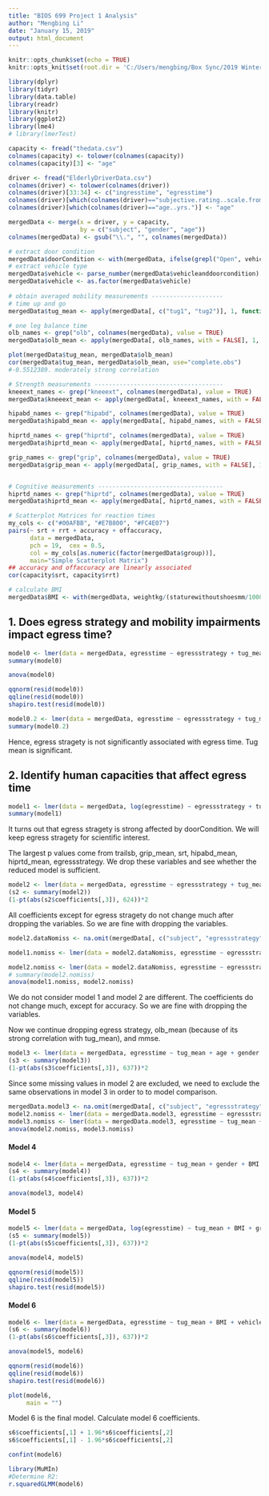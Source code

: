 ---
title: "BIOS 699 Project 1 Analysis"
author: "Mengbing Li"
date: "January 15, 2019"
output: html_document
---


```{r setup, include=FALSE}
knitr::opts_chunk$set(echo = TRUE)
knitr::opts_knit$set(root.dir = 'C:/Users/mengbing/Box Sync/2019 Winter/BIOS699_BiostatisticsInvestigations/project1')

library(dplyr)
library(tidyr)
library(data.table)
library(readr)
library(knitr)
library(ggplot2)
library(lme4)
# library(lmerTest)
```

```{r}
capacity <- fread("thedata.csv")
colnames(capacity) <- tolower(colnames(capacity))
colnames(capacity)[3] <- "age"

driver <- fread("ElderlyDriverData.csv")
colnames(driver) <- tolower(colnames(driver))
colnames(driver)[33:34] <- c("ingresstime", "egresstime")
colnames(driver)[which(colnames(driver)=="subjective.rating..scale.from.1.to.50.")] <- "subjectiveRating"
colnames(driver)[which(colnames(driver)=="age..yrs.")] <- "age"
```



```{r}
mergedData <- merge(x = driver, y = capacity,
                    by = c("subject", "gender", "age"))
colnames(mergedData) <- gsub("\\.", "", colnames(mergedData))

# extract door condition
mergedData$doorCondition <- with(mergedData, ifelse(grepl("Open", vehicleanddoorcondition), "open", "half-open"))
# extract vehicle type
mergedData$vehicle <- parse_number(mergedData$vehicleanddoorcondition)
mergedData$vehicle <- as.factor(mergedData$vehicle)
  
# obtain averaged mobility measurements --------------------
# time up and go
mergedData$tug_mean <- apply(mergedData[, c("tug1", "tug2")], 1, function(x) mean(na.omit(x)))

# one leg balance time
olb_names <- grep("olb", colnames(mergedData), value = TRUE)
mergedData$olb_mean <- apply(mergedData[, olb_names, with = FALSE], 1, function(x) mean(na.omit(x)))

plot(mergedData$tug_mean, mergedData$olb_mean)
cor(mergedData$tug_mean, mergedData$olb_mean, use="complete.obs")
#-0.5512389. moderately strong correlation

# Strength measurements ------------------------------------
kneeext_names <- grep("kneeext", colnames(mergedData), value = TRUE)
mergedData$kneeext_mean <- apply(mergedData[, kneeext_names, with = FALSE], 1, function(x) mean(na.omit(x)))

hipabd_names <- grep("hipabd", colnames(mergedData), value = TRUE)
mergedData$hipabd_mean <- apply(mergedData[, hipabd_names, with = FALSE], 1, function(x) mean(na.omit(x)))

hiprtd_names <- grep("hiprtd", colnames(mergedData), value = TRUE)
mergedData$hiprtd_mean <- apply(mergedData[, hiprtd_names, with = FALSE], 1, function(x) mean(na.omit(x)))

grip_names <- grep("grip", colnames(mergedData), value = TRUE)
mergedData$grip_mean <- apply(mergedData[, grip_names, with = FALSE], 1, function(x) mean(na.omit(x)))


# Cognitive measurements -----------------------------------
hiprtd_names <- grep("hiprtd", colnames(mergedData), value = TRUE)
mergedData$hiprtd_mean <- apply(mergedData[, hiprtd_names, with = FALSE], 1, function(x) mean(na.omit(x)))

# Scatterplot Matrices for reaction times
my_cols <- c("#00AFBB", "#E7B800", "#FC4E07")  
pairs(~ srt + rrt + accuracy + offaccuracy, 
      data = mergedData, 
      pch = 19,  cex = 0.5,
      col = my_cols[as.numeric(factor(mergedData$group))],
      main="Simple Scatterplot Matrix")
## accuracy and offaccuracy are linearly associated
cor(capacity$srt, capacity$rrt)

# calculate BMI
mergedData$BMI <- with(mergedData, weightkg/(staturewithoutshoesmm/1000)^2)
```



## 1. Does egress strategy and mobility impairments impact egress time?

```{r}
model0 <- lmer(data = mergedData, egresstime ~ egressstrategy + tug_mean + olb_mean + (1|subject))
summary(model0)
```

```{r}
anova(model0)
```

```{r}
qqnorm(resid(model0))
qqline(resid(model0))
shapiro.test(resid(model0))
```


```{r}
model0.2 <- lmer(data = mergedData, egresstime ~ egressstrategy + tug_mean + (1|subject))
summary(model0.2)
```

Hence, egress stragety is not significantly associated with egress time. Tug mean is significant.



## 2. Identify human capacities that affect egress time

```{r}
model1 <- lmer(data = mergedData, log(egresstime) ~ egressstrategy + tug_mean + olb_mean + age + gender + BMI + doorCondition + vehicle + group + kneeext_mean + hipabd_mean + hiprtd_mean + grip_mean + mmse + trailsb + srt + rrt + accuracy + (1|subject))
summary(model1)
```



It turns out that egress stragety is strong affected by doorCondition. We will keep egress stragety for scientific interest.



The largest p values come from trailsb, grip_mean, srt, hipabd_mean, hiprtd_mean, egressstrategy. We drop these variables and see whether the reduced model is sufficient.

```{r}
model2 <- lmer(data = mergedData, egresstime ~ egressstrategy + tug_mean + olb_mean + age + gender + BMI + doorCondition + vehicle + group + kneeext_mean + mmse + rrt + accuracy + (1|subject))
(s2 <- summary(model2))
(1-pt(abs(s2$coefficients[,3]), 624))*2
```


All coefficients except for egress stragety do not change much after dropping the variables. So we are fine with dropping the variables.


```{r}
model2.dataNomiss <- na.omit(mergedData[, c("subject", "egressstrategy", "egresstime", "tug_mean", "vehicle", "olb_mean", "age", "gender", "group", "mmse", "BMI", "kneeext_mean", "hipabd_mean", "hiprtd_mean", "grip_mean", "trailsb", "rrt", "srt", "accuracy", "doorCondition")])

model1.nomiss <- lmer(data = model2.dataNomiss, egresstime ~ egressstrategy + tug_mean + olb_mean + age + gender + BMI + doorCondition + vehicle + group + kneeext_mean + hipabd_mean + hiprtd_mean + grip_mean + mmse + trailsb + srt + rrt + accuracy + (1|subject))

model2.nomiss <- lmer(data = model2.dataNomiss, egresstime ~ egressstrategy + tug_mean + olb_mean + age + gender + BMI + doorCondition + group + kneeext_mean + mmse + rrt + accuracy + (1|subject))
# summary(model2.nomiss)
anova(model1.nomiss, model2.nomiss)
```

We do not consider model 1 and model 2 are different. The coefficients do not change much, except for accuracy. So we are fine with dropping the variables. 



Now we continue dropping egress strategy, olb_mean (because of its strong correlation with tug_mean), and mmse.
```{r}
model3 <- lmer(data = mergedData, egresstime ~ tug_mean + age + gender + BMI + group + kneeext_mean + rrt + accuracy + vehicle + doorCondition + (1|subject))
(s3 <- summary(model3))
(1-pt(abs(s3$coefficients[,3]), 637))*2
```


Since some missing values in model 2 are excluded, we need to exclude the same observations in model 3 in order to to model comparison.

```{r}
mergedData.model3 <- na.omit(mergedData[, c("subject", "egressstrategy", "egresstime", "tug_mean", "olb_mean", "age", "gender", "BMI", "group", "kneeext_mean", "mmse", "rrt", "accuracy", "vehicle", "doorCondition")])
model2.nomiss <- lmer(data = mergedData.model3, egresstime ~ egressstrategy + tug_mean + olb_mean + age + gender + BMI + doorCondition + vehicle + group + kneeext_mean + mmse + rrt + accuracy + (1|subject))
model3.nomiss <- lmer(data = mergedData.model3, egresstime ~ tug_mean + age + gender + BMI + group + kneeext_mean + rrt + egressstrategy + vehicle + doorCondition + (1|subject))
anova(model2.nomiss, model3.nomiss)
```




#### Model 4
```{r}
model4 <- lmer(data = mergedData, egresstime ~ tug_mean + gender + BMI + group + kneeext_mean + rrt + vehicle + doorCondition + (1|subject))
(s4 <- summary(model4))
(1-pt(abs(s4$coefficients[,3]), 637))*2
```

```{r}
anova(model3, model4)
```



#### Model 5
```{r}
model5 <- lmer(data = mergedData, log(egresstime) ~ tug_mean + BMI + group + kneeext_mean + vehicle + doorCondition + (1|subject))
(s5 <- summary(model5))
(1-pt(abs(s5$coefficients[,3]), 637))*2
```

```{r}
anova(model4, model5)
```

```{r}
qqnorm(resid(model5))
qqline(resid(model5))
shapiro.test(resid(model5))
```


#### Model 6
```{r}
model6 <- lmer(data = mergedData, egresstime ~ tug_mean + BMI + vehicle + doorCondition + (1|subject))
(s6 <- summary(model6))
(1-pt(abs(s6$coefficients[,3]), 637))*2
```

```{r}
anova(model5, model6)
```


```{r}
qqnorm(resid(model6))
qqline(resid(model6))
shapiro.test(resid(model6))

plot(model6, 
     main = "")
```

Model 6 is the final model.
Calculate model 6 coefficients.
```{r}
s6$coefficients[,1] + 1.96*s6$coefficients[,2]
s6$coefficients[,1] - 1.96*s6$coefficients[,2]
```

```{r}
confint(model6)
```


```{r}
library(MuMIn)
#Determine R2:
r.squaredGLMM(model6) 
```

